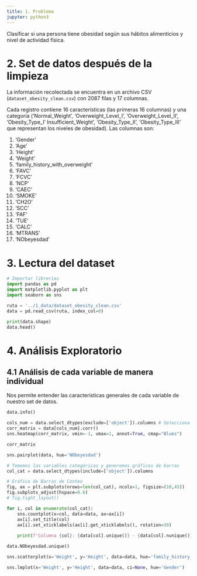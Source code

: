 ```yaml
---
title: 1. Problema
jupyter: python3
---
```




Clasificar si una persona tiene obesidad según sus hábitos alimenticios y nivel de actividad física.

# 2. Set de datos después de la limpieza

La información recolectada se encuentra en un archivo CSV (`dataset_obesity_clean.csv`) con 2087 filas y 17 columnas.

Cada registro contiene 16 características (las primeras 16 columnas) y una categoría ('Normal_Weight', 'Overweight_Level_I', 'Overweight_Level_II', 'Obesity_Type_I' Insufficient_Weight', 'Obesity_Type_II', 'Obesity_Type_III' que representan los niveles de obesidad). Las columnas son:

1. 'Gender'
2. 'Age'
3. 'Height'
4. 'Weight'
5. 'family_history_with_overweight'
6. 'FAVC'
7. 'FCVC'
8. 'NCP'
9. 'CAEC'
10. 'SMOKE'
11. 'CH2O'
12. 'SCC'
13. 'FAF'
14. 'TUE'
15. 'CALC'
16. 'MTRANS'
17. 'NObeyesdad'

# 3. Lectura del dataset

```python
# Importar librerías
import pandas as pd
import matplotlib.pyplot as plt
import seaborn as sns
```

```python
ruta = '../1_data/dataset_obesity_clean.csv'
data = pd.read_csv(ruta, index_col=0)
```

```python
print(data.shape)
data.head()
```


# 4. Análisis Exploratorio

## 4.1 Análisis de cada variable de manera individual

Nos permite entender las características generales de cada variable de nuestro set de datos.

```python
data.info()
```

```python
cols_num = data.select_dtypes(exclude=['object']).columns # Selecciona las columnas no object
corr_matrix = data[cols_num].corr()
sns.heatmap(corr_matrix, vmin=-1, vmax=1, annot=True, cmap="Blues")
```

```python
corr_matrix
```

```python
sns.pairplot(data, hue='NObeyesdad')
```

```python
# Tomemos las variables categóricas y generemos gráficos de barras
col_cat = data.select_dtypes(include=['object']).columns

# Gráfico de Barras de Conteo
fig, ax = plt.subplots(nrows=len(col_cat), ncols=1, figsize=(10,45))
fig.subplots_adjust(hspace=0.6)
# fig.tight_layout()

for i, col in enumerate(col_cat):
    sns.countplot(x=col, data=data, ax=ax[i])
    ax[i].set_title(col)
    ax[i].set_xticklabels(ax[i].get_xticklabels(), rotation=30)
    
    print(f'Columna {col}: {data[col].unique()} - {data[col].nunique()} subniveles')
```

```python
data.NObeyesdad.unique()
```

```python
sns.scatterplot(x='Weight', y='Height', data=data, hue='family_history_with_overweight')
```

```python
sns.lmplot(x='Weight', y='Height', data=data, ci=None, hue='Gender')
```


